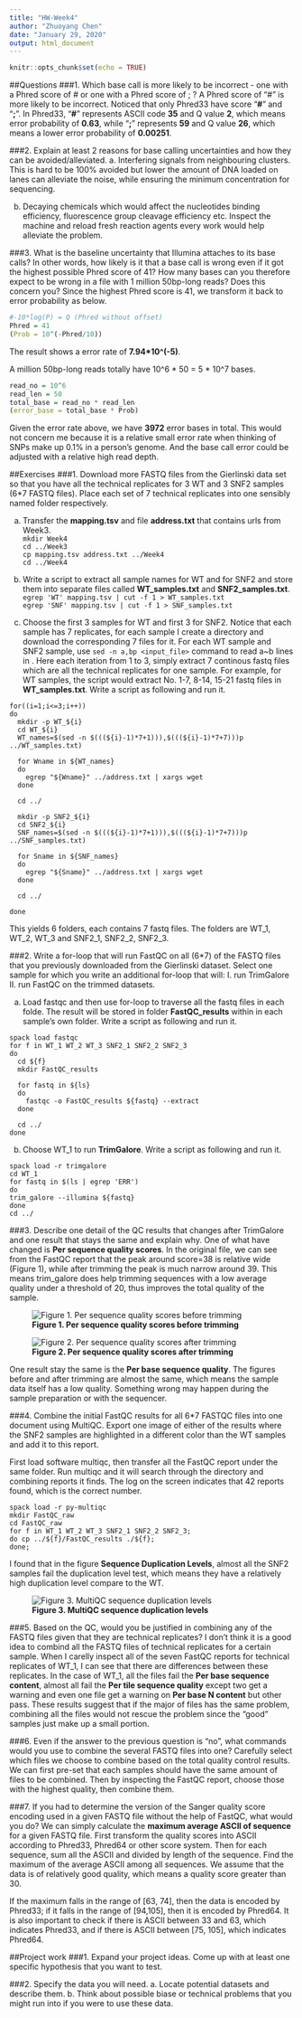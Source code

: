 ```yaml
---
title: "HW-Week4"
author: "Zhuoyang Chen"
date: "January 29, 2020"
output: html_document
---
```


```r
knitr::opts_chunk$set(echo = TRUE)
```

##Questions
###1. Which base call is more likely to be incorrect - one with a Phred score of # or one with a Phred score of ; ?
A Phred score of "#" is more likely to be incorrect. Noticed that only Phred33 have score "**#**" and "**;**". In Phred33, "**#**" represents ASCII code **35** and Q value **2**, which means error probability of **0.63**, while "**;**" represents **59** and Q value **26**, which means a lower error probability of **0.00251**.

###2. Explain at least 2 reasons for base calling uncertainties and how they can be avoided/alleviated.
a. Interfering signals from neighbouring clusters. This is hard to be 100% avoided but lower the amount of DNA loaded on lanes can alleviate the noise, while ensuring the minimum concentration for sequencing.

b. Decaying chemicals which would affect the nucleotides binding efficiency, fluorescence group cleavage efficiency etc. Inspect the machine and reload fresh reaction agents every work would help alleviate the problem.

###3. What is the baseline uncertainty that Illumina attaches to its base calls? In other words, how likely is it that a base call is wrong even if it got the highest possible Phred score of 41? How many bases can you therefore expect to be wrong in a file with 1 million 50bp-long reads? Does this concern you?
Since the highest Phred score is 41, we transform it back to error probability as below.

```r
#-10*log(P) = Q (Phred without offset)
Phred = 41
(Prob = 10^(-Phred/10))
```

The result shows a error rate of **7.94\*10^(-5)**.

A million 50bp-long reads totally have 10^6 \* 50 = 5 \* 10^7 bases.

```r
read_no = 10^6
read_len = 50
total_base = read_no * read_len
(error_base = total_base * Prob)
```

Given the error rate above, we have **3972** error bases in total. This would not concern me because it is a relative small error rate when thinking of SNPs make up 0.1% in a person's genome. And the base call error could be adjusted with a relative high read depth.

##Exercises
###1. Download more FASTQ files from the Gierlinski data set so that you have all the technical replicates for 3 WT and 3 SNF2 samples (6*7 FASTQ files). Place each set of 7 technical replicates into one sensibly named folder respectively.

a. Transfer the **mapping.tsv** and file **address.txt** that contains urls from Week3.  
`mkdir Week4`  
`cd ../Week3`  
`cp mapping.tsv address.txt ../Week4`  
`cd ../Week4`  

b. Write a script to extract all sample names for WT and for SNF2 and store them into separate files called **WT_samples.txt** and **SNF2_samples.txt**.  
`egrep 'WT' mapping.tsv | cut -f 1 > WT_samples.txt`   
`egrep 'SNF' mapping.tsv | cut -f 1 > SNF_samples.txt`  

c. Choose the first 3 samples for WT and first 3 for SNF2. Notice that each sample has 7 replicates, for each sample I create a directory and download the corresponding 7 files for it.
For each WT sample and SNF2 sample, use `sed -n a,bp <input_file>` command to read a~b lines in <input_filel>. Here each iteration from 1 to 3, simply extract 7 continous fastq files which are all the technical replicates for one sample. For example, for WT samples, the script would extract No. 1-7, 8-14, 15-21 fastq files in **WT_samples.txt**. Write a script as following and run it.  

```{}
for((i=1;i<=3;i++))
do
  mkdir -p WT_${i}
  cd WT_${i}
  WT_names=$(sed -n $(((${i}-1)*7+1))),$(((${i}-1)*7+7)))p ../WT_samples.txt)
  
  for Wname in ${WT_names}
  do
    egrep "${Wname}" ../address.txt | xargs wget
  done
  
  cd ../
  
  mkdir -p SNF2_${i}
  cd SNF2_${i}
  SNF_names=$(sed -n $(((${i}-1)*7+1))),$(((${i}-1)*7+7)))p ../SNF_samples.txt)
  
  for Sname in ${SNF_names}
  do
    egrep "${Sname}" ../address.txt | xargs wget
  done
  
  cd ../
  
done
```

This yields 6 folders, each contains 7 fastq files. The folders are WT_1, WT_2, WT_3 and SNF2_1, SNF2_2, SNF2_3.

###2. Write a for-loop that will run FastQC on all (6*7) of the FASTQ files that you previously downloaded from the Gierlinski dataset. Select one sample for which you write an additional for-loop that will:
I. run TrimGalore
II. run FastQC on the trimmed datasets.

a. Load fastqc and then use for-loop to traverse all the fastq files in each folde. The result will be stored in folder **FastQC_results** within in each sample's own folder. Write a script as following and run it.  

```{}
spack load fastqc
for f in WT_1 WT_2 WT_3 SNF2_1 SNF2_2 SNF2_3
do
  cd ${f}
  mkdir FastQC_results
  
  for fastq in ${ls}  
  do
    fastqc -o FastQC_results ${fastq} --extract
  done
  
  cd ../ 
done
```

b. Choose WT_1 to run **TrimGalore**. Write a script as following and run it.  

```{}
spack load -r trimgalore
cd WT_1
for fastq in $(ls | egrep 'ERR')
do
trim_galore --illumina ${fastq}
done
cd ../
```

###3. Describe one detail of the QC results that changes after TrimGalore and one result that stays the same and explain why.
One of what have changed is **Per sequence quality scores**. In the original file, we can see from the FastQC report that the peak around score=38 is relative wide (Figure 1), while after trimming the peak is much narrow around 39. This means trim_galore does help trimming sequences with a low average quality under a threshold of 20, thus improves the total quality of the sample.  


![**Figure 1. Per sequence quality scores before trimming**](per_sequence_quality.png)
  
  
![**Figure 2. Per sequence quality scores after trimming**](per_sequence_quality_trimmed.png)



One result stay the same is the **Per base sequence quality**. The figures before and after trimming are almost the same, which means the sample data itself has a low quality. Something wrong may happen during the sample preparation or with the sequencer.


###4. Combine the initial FastQC results for all 6*7 FASTQC files into one document using MultiQC. Export one image of either of the results where the SNF2 samples are highlighted in a different color than the WT samples and add it to this report.

First load software multiqc, then transfer all the FastQC report under the same folder. Run multiqc and it will search through the directory and combining reports it finds. The log on the screen indicates that 42 reports found, which is the correct number.

`spack load -r py-multiqc`  
`mkdir FastQC_raw`  
`cd FastQC_raw`  
`for f in WT_1 WT_2 WT_3 SNF2_1 SNF2_2 SNF2_3;`  
`do cp ../${f}/FastQC_results ./${f};`  
`done;`  

I found that in the figure **Sequence Duplication Levels**, almost all the SNF2 samples fail the duplication level test, which means they have a relatively high duplication level compare to the WT.  


![**Figure 3. MultiQC sequence duplication levels**](fastqc_sequence_duplication_levels_plot.png)

###5. Based on the QC, would you be justified in combining any of the FASTQ files given that they are technical replicates?
I don't think it is a good idea to combind all the FASTQ files of technical replicates for a certain sample. When I carelly inspect all of the seven FastQC reports for technical replicates of WT_1, I can see that there are differences between these replicates. In the case of WT_1, all the files fail the **Per base sequence content**, almost all fail the **Per tile sequence quality** except two get a warning and even one file get a warning on **Per base N content** but other pass. These results suggest that if the major of files has the same problem, combining all the files would not rescue the problem since the "good" samples just make up a small portion.

###6. Even if the answer to the previous question is "no", what commands would you use to combine the several FASTQ files into one?
Carefully select which files we choose to combine based on the total quality control results. We can first pre-set that each samples should have the same amount of files to be combined. Then by inspecting the FastQC report, choose those with the highest quality, then combine them.

###7. If you had to determine the version of the Sanger quality score encoding used in a given FASTQ file without the help of FastQC, what would you do?
We can simply calculate the **maximum average ASCII of sequence** for a given FASTQ file. First transform the quality scores into ASCII according to Phred33, Phred64 or other score system. Then for each sequence, sum all the ASCII and divided by length of the sequence. Find the maximum of the average ASCII among all sequences. We assume that the data is of relatively good quality, which means a quality score greater than 30.

If the maximum falls in the range of [63, 74], then the data is encoded by Phred33; if it falls in the range of [94,105], then it is encoded by Phred64. It is also important to check if there is ASCII between 33 and 63, which indicates Phred33, and if there is ASCII between [75, 105], which indicates Phred64.

##Project work
###1. Expand your project ideas. Come up with at least one specific hypothesis that you want to test.

###2. Specify the data you will need.
a. Locate potential datasets and describe them.
b. Think about possible biase or technical problems that you might run into if you were to use these data.
